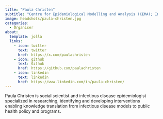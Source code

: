 ```yaml
---
title: "Paula Christen"
subtitle: "Centre for Epidemiological Modelling and Analysis (CEMA); Imperial College London"
image: headshots/paula-christen.jpg
categories:
  - Organiser
about:
  template: jolla
  links:
    - icon: twitter
      text: twitter
      href: https://x.com/paulachristen
    - icon: github
      text: Github
      href: https://github.com/paulachristen
    - icon: linkedin
      text: linkedin
      href: https://www.linkedin.com/in/paula-christen/
---
```


Paula Christen is social scientist and infectious disease epidemiologist specialized in researching, identifying and developing interventions enabling knowledge translation from infectious disease models to public health policy and programs.
